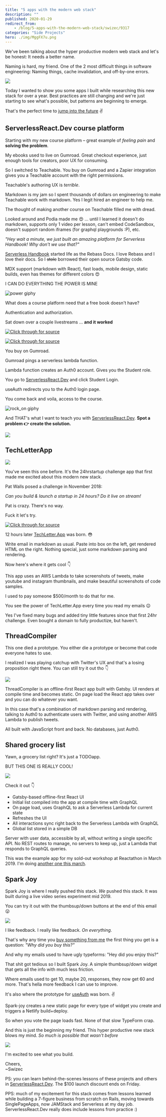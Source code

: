 ```yaml
---
title: "5 apps with the modern web stack"
description: ""
published: 2020-01-29
redirect_from:
    - /blog/5-apps-with-the-modern-web-stack/swizec/9317
categories: "Side Projects"
hero: ./img/MggFX7u.png
---
```


We've been talking about the hyper productive modern web stack and let's be honest: It needs a better name.

Naming is hard, my friend. One of the 2 most difficult things in software engineering: Naming things, cache invalidation, and off-by-one errors.

![](./img/MggFX7u.png)

Today I wanted to show you some apps I built while researching this new stack for over a year. Best practices are still changing and we're just starting to see what's possible, but patterns are beginning to emerge.

That's the perfect time to [jump into the future](https://serverlessreact.dev) ✌️

## ServerlessReact.Dev course platform

Starting with my new course platform – great example of _feeling pain_ and **solving the problem**.

My ebooks used to live on Gumroad. Great checkout experience, just enough tools for creators, poor UX for consuming.

So I switched to Teachable. You buy on Gumroad and a Zapier integration gives you a Teachable account with the right permissions.

Teachable's authoring UX is _terrible_.

Markdown is my jam so I spent thousands of dollars on engineering to make Teachable work with markdown. Yes I legit hired an engineer to help me.

The thought of making another course on Teachable filled me with dread.

Looked around and Podia made me 😍 ... until I learned it doesn't do markdown, supports only 1 video per lesson, can't embed CodeSandbox, doesn't support random iframes (for graphql playgrounds :P), etc.

_"Hey wait a minute, we just built an amazing platform for Serverless Handbook! Why don't we use that?"_

[Serverless Handbook](https://serverlesshandbook.dev) started life as the Rebass Docs. I love Rebass and I love their docs. So I ~~stole~~ borrowed their open source Gatsby code.

MDX support (markdown with React), fast loads, mobile design, static builds, even has themes for different colors 😍

I CAN DO EVERYTHING THE POWER IS MINE

![power giphy](./img/media-3o84sq21TxDH6PyYms-giphy.gif)

What does a course platform need that a free book doesn't have?

Authentication and authorization.

Sat down over a couple livestreams ... **and it worked**

[![Click through for source](./img/techletter.app-screenshot-1580316667326.png)](https://www.youtube.com/watch?v=-b14ww6GXNY)

[![Click through for source](./img/techletter.app-screenshot-1580316666651.png)](https://www.youtube.com/watch?v=lwaHKXItp2k)

You buy on Gumroad.

Gumroad pings a serverless lambda function.

Lambda function creates an Auth0 account. Gives you the Student role.

You go to [ServerlessReact.Dev](https://serverlessreact.dev) and click Student Login.

useAuth redirects you to the Auth0 login page.

You come back and voila, access to the course.

![rock_on giphy](./img/media-u0v3z2iQLxyHC-giphy.gif)

And THAT's what I want to teach you with [ServerlessReact.Dev](https://serverlessreact.dev). **Spot a problem 👉 create the solution.**

[![](./img/H43WagD.png)](https://twitter.com/Swizec/status/1222387776970117120)

## TechLetterApp

[![](./img/InwptHv.png)](https://techletter.app/)

You've seen this one before. It's the 24hrstartup challenge app that first made me excited about this modern new stack.

Pat Walls posed a challenge in November 2018:

_Can you build & launch a startup in 24 hours? Do it live on stream!_

Pat is crazy. There's no way.

Fuck it let's try.

[![Click through for source](./img/techletter.app-screenshot-1580316667107.png)](https://www.youtube.com/watch?v=sqlC1zNYG4M)

12 hours later [TechLetter.App](https://techletter.app) was born. 😳

Write email in markdown as usual. Paste into box on the left, get rendered HTML on the right. Nothing special, just some markdown parsing and rendering.

Now here's where it gets cool 👇

This app uses an AWS Lambda to take screenshots of tweets, make youtube and instagram thumbnails, and make beautiful screenshots of code samples.

I used to pay someone $500/month to do that for me.

You see the power of TechLetter.App every time you read my emails 😉

Yes I've fixed many bugs and added tiny little features since that first 24hr challenge. Even bought a domain to fully productize, but haven't.

## ThreadCompiler

This one died a prototype. You either die a prototype or become that code everyone hates to use.

I realized I was playing catchup with Twitter's UX and that's a losing proposition right there. You can still try it out tho 👇

[![](./img/mrG7OQq.gif)](https://threadcompiler.com/)

ThreadCompiler is an offline-first React app built with Gatsby. UI renders at compile time and becomes static. On page load the React app takes over and you can do whatever you want.

In this case that's a combination of markdown parsing and rendering, talking to Auth0 to authenticate users with Twitter, and using another AWS Lambda to publish tweets.

All built with JavaScript front and back. No databases, just Auth0.

## Shared grocery list

Yawn, a grocery list right? It's just a TODOapp.

BUT THIS ONE IS REALLY COOL!

[![](./img/zrt3fMG.gif)](https://shared-grocery-list.swizec.now.sh/)

Check it out 👇

-   Gatsby-based offline-first React UI
-   Initial list compiled into the app at compile time with GraphQL
-   On page load, uses GraphQL to ask a Serverless Lambda for current state
-   Refreshes the UI
-   All interactions sync right back to the Serverless Lambda with GraphQL
-   Global list stored in a simple DB

Server with user data, accessible by all, without writing a single specific API. No REST routes to manage, no servers to keep up, just a Lambda that responds to GraphQL queries.

This was the example app for my sold-out workshop at Reactathon in March 2019. I'm doing [another one this march](https://ti.to/real-world-react/modern-app-with-react-workshop-2020).

## Spark Joy

Spark Joy is where I really pushed this stack. _We_ pushed this stack. It was built during a live video series experiment mid 2019.

You can try it out with the thumbsup/down buttons at the end of this email 😛

[![](./img/static-widget-demo-c004d017db2b0abcc74ff30eb5c06342.gif)](https://spark-joy.netlify.com/)

I like feedback. I really like feedback. _On everything_.

That's why any time you [buy something from me](https://serverlessreact.dev/) the first thing you get is a question: _"Why did you buy this?"_

And why my emails used to have ugly typeforms: "Hey did you enjoy this?"

That shit got tedious so I built Spark Joy. A simple thumbsup/down widget that gets all the info with much less friction.

Where emails used to get 10, maybe 20, responses, they now get 60 and more. That's hella more feedback I can use to improve.

It's also where the prototype for [useAuth](https://github.com/Swizec/useAuth) was born. ✌️

Spark-joy creates a new static page for every type of widget you create and triggers a Netlify build+deploy.

So when you vote the page loads fast. None of that slow TypeForm crap.

And this is just the beginning my friend. This hyper productive new stack blows my mind. _So much is possible that wasn't before_

![](./img/media-xT0xeJpnrWC4XWblEk-giphy.gif)

I'm excited to see what you build.

Cheers,  
~Swizec

PS: you can learn behind-the-scenes lessons of these projects and others in [ServerlessReact.Dev](https://serverlessreact.dev). The $100 launch discount ends on Friday.

PPS: much of my excitement for this stack comes from lessons learned while building a 7-figure business from scratch on Rails, moving towards SinglePageApps, now JAMStack and Serverless at my day job. ServerlessReact.Dev really does include lessons from practice :)
